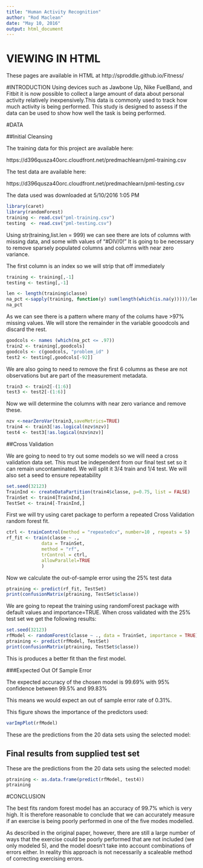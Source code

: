 ```yaml
---
title: "Human Activity Recognition"
author: "Rod Maclean"
date: "May 10, 2016"
output: html_document
---
```


# VIEWING IN HTML
These pages are available in HTML at  http://sproddle.github.io/Fitness/

#INTRODUCTION
Using devices such as Jawbone Up, Nike FuelBand, and Fitbit it is now possible to collect a large amount of data about personal activity relatively inexpensively.This data is commonly used to track how much activity is being performed. This study is designed to assess if the data can be used to show how well the task is being performed.

#DATA

##Initial Cleansing

The training data for this project are available here:

https://d396qusza40orc.cloudfront.net/predmachlearn/pml-training.csv

The test data are available here:

https://d396qusza40orc.cloudfront.net/predmachlearn/pml-testing.csv

The data used was downloaded at 5/10/2016 1:05 PM

```r
library(caret)
library(randomForest)
training <- read.csv("pml-training.csv")
testing  <- read.csv("pml-testing.csv")

```

Using str(training,list.len = 999) we can see there are lots of columns with missing data, and some with values of "#DIV/0!"
It is going to be necessary to remove sparsely populated columns and columns with near zero variance.

The first column is an index so we will strip that off immediately
```r
training <- training[,-1]
testing <- testing[,-1]
```



```r
len <- length(training$classe)
na_pct <-sapply(training, function(y) sum(length(which(is.na(y)))))/len
na_pct
```

As we can see there is a pattern where many of the colums have >97% missing values. We will store the remainder in the variable gooodcols and discard the rest.
 
```r
goodcols <- names (which(na_pct <= .97))
train2 <- training[,goodcols]
goodcols <- c(goodcols, "problem_id" )
test2 <- testing[,goodcols[-92]]
```

We are also going to need to remove the first 6 columns as these are not observations but are part of the measurement metadata.

```r

train3 <- train2[-(1:6)]
test3 <- test2[-(1:6)]
```
Now we will determine the columns with near zero variance and remove these.

```r
nzv <-nearZeroVar(train3,saveMetrics=TRUE)
train4 <- train3[!as.logical(nzv$nzv)]
test4 <- test3[!as.logical(nzv$nzv)]

```

##Cross Validation 

We are going to need to try out some models so we will need a cross validation data set. This must be independent from our final test set so it can remain uncontaminated.
We will split it 3/4 train and 1/4 test. We will also set a seed to ensure repeatability

```r
set.seed(32123)
TrainInd <- createDataPartition(train4$classe, p=0.75, list = FALSE)
TrainSet <- train4[TrainInd,]
TestSet <- train4[-TrainInd,]
```

First we will try using caret package to perform a repeated Cross Validation random forest fit. 


```r

ctrl <- trainControl(method = "repeatedcv", number=10 , repeats = 5)
rf_fit <- train(classe ~ .,
             data = TrainSet,
             method = "rf",  
             trControl = ctrl,
             allowParallel=TRUE
             )
```


Now we calculate the  out-of-sample error using the 25% test data
```r
ptraining <- predict(rf_fit, TestSet)
print(confusionMatrix(ptraining, TestSet$classe))
```
    

We are going to repeat the training using randomForest package with default values and importance=TRUE. When cross validated with the 25% test set we get the following results:

```r
set.seed(32123)
rfModel <- randomForest(classe ~ ., data = TrainSet, importance = TRUE)
ptraining <- predict(rfModel, TestSet)
print(confusionMatrix(ptraining, TestSet$classe))
```

This is produces a better fit than the first model.

###Expected Out Of Sample Error

The expected accuracy of the chosen model is 99.69% with 95% confidence between 99.5% and 99.83%

This means we would expect an out of sample error rate of 0.31%.


This figure shows the importance of the predictors used:

```r
varImpPlot(rfModel)
```

These are the predictions from the 20 data sets using the selected model:

## Final results from supplied test set

These are the predictions from the 20 data sets using the selected model:
```r
ptraining <- as.data.frame(predict(rfModel, test4))
ptraining
```

#CONCLUSION

The best fits random forest model has an accuracy of 99.7% which is very high. It is therefore reasonable to conclude that we can accurately measure if an exercise is being poorly performed in one of the five modes modelled.


As described in the original paper, however, there are still a large number of ways that the exercise could be poorly performed that are not included (we only modeled 5), and the model doesn't take into account combinations of errors either. In reality this approach is not necessarily a scaleable method of correcting exercising errors.
